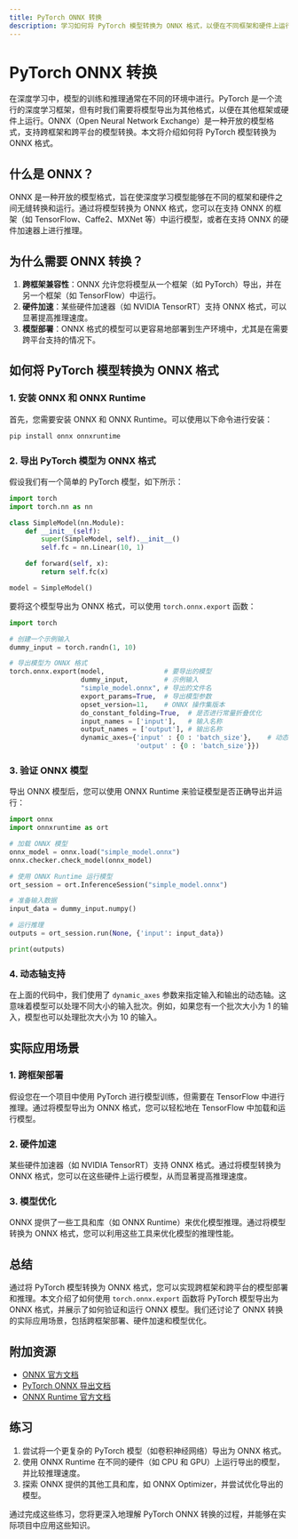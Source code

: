 ```yaml
---
title: PyTorch ONNX 转换
description: 学习如何将 PyTorch 模型转换为 ONNX 格式，以便在不同框架和硬件上运行模型推理。
---
```


# PyTorch ONNX 转换

在深度学习中，模型的训练和推理通常在不同的环境中进行。PyTorch 是一个流行的深度学习框架，但有时我们需要将模型导出为其他格式，以便在其他框架或硬件上运行。ONNX（Open Neural Network Exchange）是一种开放的模型格式，支持跨框架和跨平台的模型转换。本文将介绍如何将 PyTorch 模型转换为 ONNX 格式。

## 什么是 ONNX？

ONNX 是一种开放的模型格式，旨在使深度学习模型能够在不同的框架和硬件之间无缝转换和运行。通过将模型转换为 ONNX 格式，您可以在支持 ONNX 的框架（如 TensorFlow、Caffe2、MXNet 等）中运行模型，或者在支持 ONNX 的硬件加速器上进行推理。

## 为什么需要 ONNX 转换？

1. **跨框架兼容性**：ONNX 允许您将模型从一个框架（如 PyTorch）导出，并在另一个框架（如 TensorFlow）中运行。
2. **硬件加速**：某些硬件加速器（如 NVIDIA TensorRT）支持 ONNX 格式，可以显著提高推理速度。
3. **模型部署**：ONNX 格式的模型可以更容易地部署到生产环境中，尤其是在需要跨平台支持的情况下。

## 如何将 PyTorch 模型转换为 ONNX 格式

### 1. 安装 ONNX 和 ONNX Runtime

首先，您需要安装 ONNX 和 ONNX Runtime。可以使用以下命令进行安装：

```bash
pip install onnx onnxruntime
```

### 2. 导出 PyTorch 模型为 ONNX 格式

假设我们有一个简单的 PyTorch 模型，如下所示：

```python
import torch
import torch.nn as nn

class SimpleModel(nn.Module):
    def __init__(self):
        super(SimpleModel, self).__init__()
        self.fc = nn.Linear(10, 1)

    def forward(self, x):
        return self.fc(x)

model = SimpleModel()
```

要将这个模型导出为 ONNX 格式，可以使用 `torch.onnx.export` 函数：

```python
import torch

# 创建一个示例输入
dummy_input = torch.randn(1, 10)

# 导出模型为 ONNX 格式
torch.onnx.export(model,               # 要导出的模型
                  dummy_input,         # 示例输入
                  "simple_model.onnx", # 导出的文件名
                  export_params=True,  # 导出模型参数
                  opset_version=11,    # ONNX 操作集版本
                  do_constant_folding=True,  # 是否进行常量折叠优化
                  input_names = ['input'],   # 输入名称
                  output_names = ['output'], # 输出名称
                  dynamic_axes={'input' : {0 : 'batch_size'},    # 动态轴
                                'output' : {0 : 'batch_size'}})
```

### 3. 验证 ONNX 模型

导出 ONNX 模型后，您可以使用 ONNX Runtime 来验证模型是否正确导出并运行：

```python
import onnx
import onnxruntime as ort

# 加载 ONNX 模型
onnx_model = onnx.load("simple_model.onnx")
onnx.checker.check_model(onnx_model)

# 使用 ONNX Runtime 运行模型
ort_session = ort.InferenceSession("simple_model.onnx")

# 准备输入数据
input_data = dummy_input.numpy()

# 运行推理
outputs = ort_session.run(None, {'input': input_data})

print(outputs)
```

### 4. 动态轴支持

在上面的代码中，我们使用了 `dynamic_axes` 参数来指定输入和输出的动态轴。这意味着模型可以处理不同大小的输入批次。例如，如果您有一个批次大小为 1 的输入，模型也可以处理批次大小为 10 的输入。

## 实际应用场景

### 1. 跨框架部署

假设您在一个项目中使用 PyTorch 进行模型训练，但需要在 TensorFlow 中进行推理。通过将模型导出为 ONNX 格式，您可以轻松地在 TensorFlow 中加载和运行模型。

### 2. 硬件加速

某些硬件加速器（如 NVIDIA TensorRT）支持 ONNX 格式。通过将模型转换为 ONNX 格式，您可以在这些硬件上运行模型，从而显著提高推理速度。

### 3. 模型优化

ONNX 提供了一些工具和库（如 ONNX Runtime）来优化模型推理。通过将模型转换为 ONNX 格式，您可以利用这些工具来优化模型的推理性能。

## 总结

通过将 PyTorch 模型转换为 ONNX 格式，您可以实现跨框架和跨平台的模型部署和推理。本文介绍了如何使用 `torch.onnx.export` 函数将 PyTorch 模型导出为 ONNX 格式，并展示了如何验证和运行 ONNX 模型。我们还讨论了 ONNX 转换的实际应用场景，包括跨框架部署、硬件加速和模型优化。

## 附加资源

- [ONNX 官方文档](https://onnx.ai/)
- [PyTorch ONNX 导出文档](https://pytorch.org/docs/stable/onnx.html)
- [ONNX Runtime 官方文档](https://onnxruntime.ai/)

## 练习

1. 尝试将一个更复杂的 PyTorch 模型（如卷积神经网络）导出为 ONNX 格式。
2. 使用 ONNX Runtime 在不同的硬件（如 CPU 和 GPU）上运行导出的模型，并比较推理速度。
3. 探索 ONNX 提供的其他工具和库，如 ONNX Optimizer，并尝试优化导出的模型。

通过完成这些练习，您将更深入地理解 PyTorch ONNX 转换的过程，并能够在实际项目中应用这些知识。